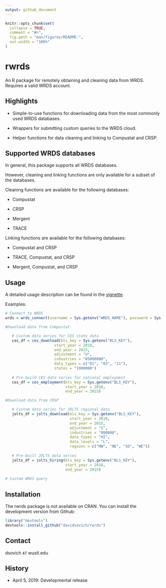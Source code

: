 ```yaml
---
output: github_document
---
```


<!-- README.md is generated from README.Rmd. Please edit that file -->

```r
knitr::opts_chunk$set(
  collapse = TRUE,
  comment = "#>",
  fig.path = "man/figures/README-",
  out.width = "100%"
)
```
# rwrds

An R package for remotely obtaining and cleaning data from WRDS. Requires a valid WRDS account. 

## Highlights

- Simple-to-use functions for downloading data from the most commonly used WRDS databases. 

- Wrappers for submitting custom queries to the WRDS cloud. 

- Helper functions for data cleaning and linking to Compustat and CRSP. 

## Supported WRDS databases

In general, this package supports all WRDS databases. 

However, cleaning and linking functions are only available for a subset of the databases. 

Cleaning functions are available for the following databases: 

- Compustat

- CRSP

- Mergent

- TRACE

Linking functions are available for the following databases:

- Compustat and CRSP

- TRACE, Compustat, and CRSP

- Mergent, Compustat, and CRSP

## Usage

A detailed usage description can be found in the [vignette](https://github.com/davidsovich/rwrds/blob/master/vignettes/rwrds.pdf). 

Examples:

```r

# Connect to WRDS
wrds = wrds_connect(username = Sys.getenv("WRDS_NAME"), password = Sys.getenv("WRDS_PASS"))

#Download data from Compustat

   # Custom data series for CES state data
   ces_df = ces_download(bls_key = Sys.getenv("BLS_KEY"),
                      start_year = 2010,
                      end_year = 2015,
                      adjustment = "U",
                      industries = "05000000",
                      data_types = c("01", "03", "11"),
                      states = "1900000")
   
   # Pre-build CES data series for national employment
   ces_df = ces_employment(bls_key = Sys.getenv("BLS_KEY"),
                           start_year = 2010,
                           end_year = 2015)

#Download data from CRSP

   # Custom data series for JOLTS regional data
   jolts_df = jolts_download(bls_key = Sys.getenv("BLS_KEY"),
                             start_year = 2010,
                             end_year = 2015,
                             adjustment = "S",
                             industries = "000000",
                             data_types = "HI",
                             data_levels = "L",
                             regions = c("MW", "NE", "SO", "WE"))
   
   # Pre-built JOLTS data series
   jolts_df = jolts_hiring(bls_key = Sys.getenv("BLS_KEY"),
                           start_year = 2010,
                           end_year = 2015)
   
# Custom WRDS query

```

## Installation

The rwrds package is not available on CRAN. You can install the development version from Github:

```r
library("devtools")
devtools::install_github("davidsovich/rwrds")
```

## Contact

dsovich `AT` wustl.edu

## History

- April 5, 2019: Developmental release
